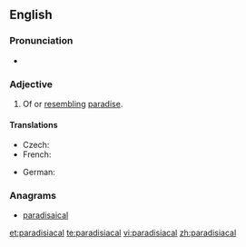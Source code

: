 ==English==

===Pronunciation===
* {{IPA|/pærədɪˈsaɪəkəl/|lang=en}}

===Adjective===
{{en-adj}}

# Of or [[resembling]] [[paradise]].

====Translations====
{{trans-top|resembling paradise}}
* Czech: {{t+|cs|rajský|m}}
* French: {{t+|fr|paradisiaque}}
{{trans-mid}}
* German: {{t+|de|paradiesisch}}
{{trans-bottom}}

===Anagrams===
* [[paradisaical#English|paradisaical]]

[[et:paradisiacal]]
[[te:paradisiacal]]
[[vi:paradisiacal]]
[[zh:paradisiacal]]